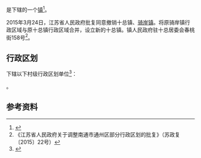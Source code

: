 {{中国乡级行政区|32/06/12/107/000}}

'''{{PAGENAMEBASE}}'''是{{PRC admin/fullname|32/06/12/107/000|3}}下辖的一个[[行政建制镇|镇]]<ref>{{PRC admin/ref sgc|{{PRC admin/parent|32/06/12/107/000}}}}</ref>。

2015年3月24日，江苏省人民政府批复同意撤销十总镇、[[骑岸镇|骑岸镇]]。将原骑岸镇行政区域与原十总镇行政区域合并，设立新的十总镇。镇人民政府驻十总居委会春桃街158号<ref>《江苏省人民政府关于调整南通市通州区部分行政区划的批复》（苏政复〔2015〕22号）</ref>。

== 行政区划 ==
{{PAGENAMEBASE}}下辖以下村级行政区划单位<ref>{{PRC admin/ref sgc|32/06/12/107/000}}</ref>：

{{PRC admin/children|32/06/12/107/000}}。

== 参考资料 ==
{{reflist}}

{{江苏行政区划小作品}}
{{PRC admin/navcat|32/06/12/107/000}}